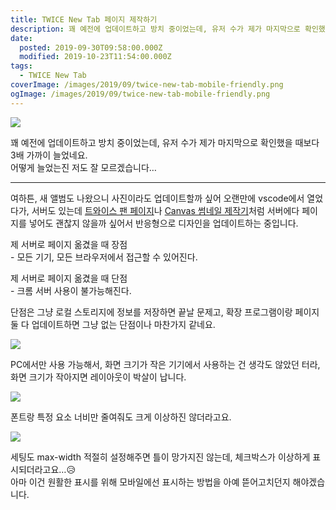 ```yaml
---
title: TWICE New Tab 페이지 제작하기
description: 꽤 예전에 업데이트하고 방치 중이었는데, 유저 수가 제가 마지막으로 확인했을 때보다 3배 가까이 늘었네요.어떻게 늘었는진 저도 잘 모르겠습니다… 여하튼, 새 앨범도 나왔으니 사진이라도 업데이트할까 싶어 오랜만에 vscode에서 열었다가, 서버도 있는데 트와이스 팬 페이지나 Canvas 썸네일 제작기처럼 서버에다 페이지를 넣어도 괜찮지 않을까 싶어서 반응형으로 디자인을 업데이트하는 중입니다. 제 서버로 페이지 옮겼을 때 장점- 모든 기기, 모든
date:
  posted: 2019-09-30T09:58:00.000Z
  modified: 2019-10-23T11:54:00.000Z
tags:
  - TWICE New Tab
coverImage: /images/2019/09/twice-new-tab-mobile-friendly.png
ogImage: /images/2019/09/twice-new-tab-mobile-friendly.png
---
```


![](/images/2019/09/twice-new-tab-statistics.png)

꽤 예전에 업데이트하고 방치 중이었는데, 유저 수가 제가 마지막으로 확인했을 때보다 3배 가까이 늘었네요.  
어떻게 늘었는진 저도 잘 모르겠습니다…

---

여하튼, 새 앨범도 나왔으니 사진이라도 업데이트할까 싶어 오랜만에 vscode에서 열었다가, 서버도 있는데 [트와이스 팬 페이지](https://marshallku.com/twice/)나 [Canvas 썸네일 제작기](https://marshallku.com/canvas-thumbnail-maker)처럼 서버에다 페이지를 넣어도 괜찮지 않을까 싶어서 반응형으로 디자인을 업데이트하는 중입니다.

제 서버로 페이지 옮겼을 때 장점  
\- 모든 기기, 모든 브라우저에서 접근할 수 있어진다.

제 서버로 페이지 옮겼을 때 단점  
\- 크롬 서버 사용이 불가능해진다.

단점은 그냥 로컬 스토리지에 정보를 저장하면 끝날 문제고, 확장 프로그램이랑 페이지 둘 다 업데이트하면 그냥 없는 단점이나 마찬가지 같네요.

![](/images/2019/09/twice-new-tab-mobile.png)

PC에서만 사용 가능해서, 화면 크기가 작은 기기에서 사용하는 건 생각도 않았던 터라, 화면 크기가 작아지면 레이아웃이 박살이 납니다.

![](/images/2019/09/twice-new-tab-mobile-friendly.png)

폰트랑 특정 요소 너비만 줄여줘도 크게 이상하진 않더라고요.

![](/images/2019/09/twice-new-tab-mobile-setting-1.png)

세팅도 max-width 적절히 설정해주면 틀이 망가지진 않는데, 체크박스가 이상하게 표시되더라고요…😥  
아마 이건 원활한 표시를 위해 모바일에선 표시하는 방법을 아예 뜯어고치던지 해야겠습니다.